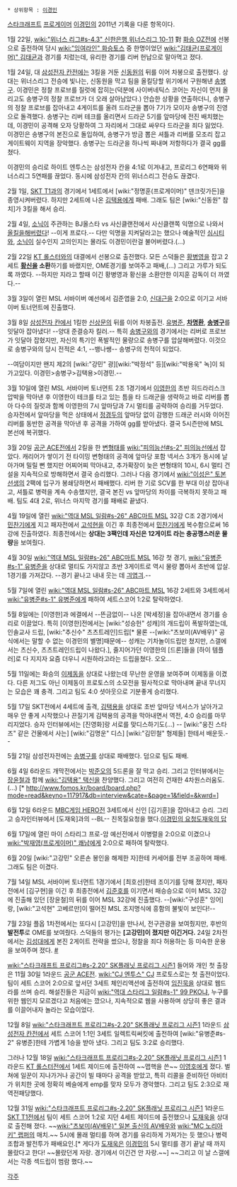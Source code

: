  * 상위항목 : [[이경민]]

[[스타크래프트]] [[프로게이머]] [[이경민]]의 2011년 기록을 다룬 항목이다.

1월 22일, [[wiki:"위너스 리그#s-4.3" 신한은행 위너스리그 10-11]] 對 [[화승 OZ]]전에 선봉으로 출전하여 당시 [[wiki:"잉여라인" 화승토스]] 중 한명이었던 [[wiki:"김태균(프로게이머)" 김태균]]과 경기를 치렀는데, 유리한 경기를 리버 헌납으로 말아먹고 졌다.

1월 24일, 대 [[삼성전자 칸]]전에는 3킬을 거둔 [[신동원]]의 뒤를 이어 차봉으로 출전했다. 상대는 위너스리그 전승에 빛나는, 신동원을 막고 팀을 올킬당할 위기에서 구원해낸 [[송병구]]. 이경민은 정찰 프로브를 질럿에 잡히는(덕분에 사이버네틱스 코어는 자신이 먼저 올리고도 송병구의 정찰 프로브가 더 오래 살아남았다.) 안습한 상황을 연출하더니, 송병구의 정찰 프로브를 잡아내고 4게이트를 올려 드라군을 뽑아 7기가 모이자 송병구의 진영으로 돌격했다. 송병구는 리버 테크를 올리면서 드라군 5기를 앞마당에 전진 배치했는데, 이경민이 공격해 오자 당황하여 그 자리에서 그대로 싸우다 드라군을 죄다 잃었다. 이경민은 송병구의 본진으로 돌입하여, 송병구가 방금 뽑은 셔틀과 리버를 모조리 잡고 게이트웨이 지역을 장악했다. 송병구는 드라군을 하나씩 짜내며 저항하다가 결국 gg를 쳤다.

이경민의 승리로 하이트 엔투스는 삼성전자 칸을 4:1로 이겨내고, 프로리그 6연패와 위너스리그 5연패를 끊었다. 동시에 삼성전자 칸의 위너스리그 전승도 끊겼다.

2월 1일, [[SKT T1]]과의 경기에서 1세트에서 [wiki:"정명훈(프로게이머)" 덴크릿가든]을 종영시켜버렸다. 하지만 2세트에 나온 [[김택용]]에게 패배. 그래도 팀은 [wiki:"신동원" 참치]가 3킬을 해서 승리.

2월 4일, [[소닉]]이 주관하는 BJ올스타 vs 사신클랜전에서 사신클랜쪽 익명으로 나와서 [[올킬]]을해버렸다! --이게 프로다.--
다만 익명을 지켜달라고는 했으나 예술적인 [[심시티]]와, [[소닉]]이 실수인지 고의인지는 몰라도 이경민이란걸 불어버렸다.(...)

2월 22일 [[KT 롤스터]]와의 대결에서 선봉으로 출전했다.
모든 스덕들은 [[황병영]]을 잡고 2세트 '''[[황신]]을 소환'''하기를 바랬지만, OME경기를 보여주고 패배,(...) 그리고 가루가 되도록 까였다. --하지만 지라고 할때 이긴 황병영과 황신을 소환안한 이지훈 감독이 더 까였다.--

3월 3일이 열린 MSL 서바이버 예선에서 김준엽을 2:0, [[신대근]]을 2:0으로 이기고 서바이버 토너먼트에 진출했다.

3월 8일 [[삼성전자 칸]]에서 1킬한 [[신상문]]의 뒤를 이어 차봉출전.
[[유병준]], '''[[차명환]]''', '''[[송병구]]'''를 잇달아 잡아냈다! --양대 준결승자 킬러.--
특히 [[송병구]]와의 경기에서는 리버로 프로브가 잇달아 잡혔지만, 자신의 특기인 폭발적인 물량으로 송병구를 압살해버렸다. 이것으로 송병구와의 당시 전적은 4:1, --뱅나쌩-- 송병구의 천적이 되었다.
 
--여담이지만 왠지 제2의 [wiki:"강민" 광][wiki:"박정석" 등][wiki:"박용욱" 녹]이 되가고있다. 이경민>송병구>김택용>이경민.--

3월 10일에 열린 MSL 서바이버 토너먼트 2조 1경기에서 [[이영한]]의 초반 히드라리스크 압박을 막아낸 후 이영한이 테크를 타고 있는 틈을 타 드래군을 생략하고 바로 리버를 뽑아 다수의 질럿과 함께 이영한의 7시 앞마당과 7시 멀티를 공략하여 승리를 거두었다. 승자전에서 앞마당을 먹은 상태에서 [[정경두]]의 앞마당 없이 감행한 드래군 러시와 이어진 리버를 동반한 공격을 막아낸 후 공격을 가하여 gg를 받아냈다. 결국 5시즌만에 MSL 본선에 복귀했다.

3월 20일 [[공군 ACE]]전에서 2킬을 한 [[변형태]]를 [[wiki:"피의능선#s-2" 피의능선]]에서 잡았다. 캐리어가 쌓이기 전 타이밍 변형태의 공격에 앞마당 포함 넥서스 3개가 동시에 날아가며 밀릴 뻔 했지만 어찌어찌 막아내고, 추가확장이 늦은 변형태의 10시, 6시 멀티 건설을 지속적으로 방해하면서 결국 승리했다. 그러나 다음 경기에서 [[wiki:"이성은" 토본선생]]의 2팩에 입구가 봉쇄당하면서 패배했다. 리버 한 기로 SCV를 한 부대 이상 잡아내고, 셔틀로 병력을 계속 수송했지만, 결국 본진 vs 앞마당의 차이를 극복하지 못하고 패배. 팀도 4대 2로, 위너스 마지막 경기를 패배로 끝냈다.

4월 19일에 열린 [[wiki:"역대 MSL 일람#s-26" ABC마트 MSL]] 32강 C조 2경기에서 [[민찬기]]에게 지고 패자전에서 [[고석현]]을 이긴 후 최종전에서 [[민찬기]]에게 복수함으로써 16강에 진출하였다. 최종전에서는 '''상대는 3팩인데 자신은 12게이트 라는 충공깽스러운 물량'''을 보여줬다. 

4월 30일 [[wiki:"역대 MSL 일람#s-26" ABC마트 MSL]] 16강 첫 경기, [[wiki:"유병준#s-1" 유병준]]을 상대로 멀티도 가지않고 초반 3게이트로 역시 물량 뽑아서 초반에 압살. 1경기를 가져갔다. --경기 끝나고 내내 웃는 데 [[긔엽긔]].--

5월 7일에 열린 [[wiki:"역대 MSL 일람#s-26" ABC마트 MSL]] 16강 2세트와 3세트에서 [[wiki:"유병준#s-1" 유병준]]에게 패하여 세트스코어 1:2로 탈락하였다.

5월 8일에는 [이영한]과 에결에서 --뜬금없이-- 나온 [박세정]을 잡아내면서 경기를 승리로 이끌었다. 특히 [이영한]전에서는 [wiki:"성승헌" 성캐]의 개드립이 폭발하였는데, 인솔교사 드립, [wiki:"추신수" 츠츠트레인]드립[* 물론 --[wiki:"츠보미(AV배우)" 공식에서는 말할 수 없는 이경민의 별명]때문에-- 성캐는 기차놀이드립만 쳤지만, 스갤에서는 츠신수, 츠츠트레인드립이 나왔다.], 줄지어가던 이영한의 [드론]들을 [하이 템플러]로 다 지지자 요즘 더우니 시원하라고라는 드립을쳤다. 오오...

5월 11일에는 화승의 [[이제동]]을 상대로 나왔는데 무난한 운영을 보여주며 이제동을 이겼다. 다른 저그도 아닌 이제동이 프로토스의 소모전을 필사적으로 막아내며 끝내 무너지는 모습은 꽤 충격. 그리고 팀도 4:0 셧아웃으로 기분좋게 승리했다.

5월 17일 SKT전에서 4세트에 출격, [[김택용]]을 상대로 초반 앞마당 넥서스가 날아가고 매우 안 좋게 시작했으나 끈질기게 김택용의 공격을 막아내면서 역전, 4:0 승리를 마무리지었다. 승자 인터뷰에서는 [진영화]랑 서로를 맞디스하기도(...) -- [wiki:"웅진 스타즈" 같은 건물에서 사는] [wiki:"김명운" 디스] [wiki:"김민철" 형제들] 한테서 배운듯.--

5월 21일 삼성전자전에는 [[송병구]]를 상대로 패배했다. 덤으로 팀도 패배.

6월 4일 6라운드 개막전에서는 [[박준오]]의 5드론을 잘 막고 승리. 그리고 인터뷰에서는 [[장윤철]]과 함께 [[wiki:"김택용" 택신]]을 찬양했다. 그리고 여전히 건재한 4차원스러움도.(...) [* http://www.fomos.kr/board/board.php?mode=read&keyno=117917&db=interview&cate=&page=1&field=&kwrd=]

6월 12일 6라운드 [[MBC게임 HERO]]전 3세트에서 신인 [김기훈]을 잡아내고 승리. 그리고 승자인터뷰에서 [도재욱]과의 --BL-- 친목질요청을 했다.[http://www.fomos.kr/board/board.php?mode=read&keyno=118185&db=interview&cate=001&page=1&field=&kwrd= 이경민의 요청][http://www.fomos.kr/board/board.php?mode=read&keyno=118188&db=interview&cate=001&page=1&field=&kwrd= 도재욱의 답]

6월 17일에 열린 마이 스타리그 프로-암 예선전에서 이병렬을 2:0으로 이겼으나 [[wiki:"박재영(프로게이머)" 쾌남]]에게 2:0으로 패하여 탈락했다.

6월 20일 [wiki:"고강민" 오른손 봉인을 해제한 자]한테 커세어를 전부 조공하며 패배. 그래도 팀은 이겼다.

7월 14일 MSL 서바이버 토너먼트 1경기에서 [최호선]한테 조이기를 당해 졌지만, 패자전에서 [김구현]을 이긴 후 최종전에서 [[김준호]]를 이기면서 패승승으로 이미 MSL 32강에 진출해 있던 [장윤철]의 뒤를 이어 MSL 32강에 진출했다. --[wiki:"구성훈" 잉어]랑, [wiki:"고석현" 고베르만]이 떨어진 MSL 조지명식에 흥함의 불빛이 보인다!--

7월 23일 플옵 1차전에서는 또다시 [고강민]을 만나서, 전구관광을 보여줬지만, 후반의 '''발전투'''로 OME를 보여줬다. 스덕들의 평가는 '''[고강민]이 졌지만 이긴거다.''' 24일 2차전에서는 [[김성대]]에게 본진 2게이트 전략을 썼으나, 정찰을 죄다 허용하는 등 미숙한 운용을 보여주며 졌다. [http://www.youtube.com/watch?v=ar9HXMfsKdI #]

[[wiki:"스타크래프트 프로리그#s-2.20" SK플래닛 프로리그 시즌1]] 들어와 개인 첫 출장은 11월 30일 1라운드 [[공군 ACE]]전. [[wiki:"CJ 엔투스" CJ]] 프로토스로는 첫 출전이었다.
팀이 세트 스코어 2:0으로 앞서던 3세트 체인리액션에 출전하여 [[임진묵]]을 상대로 웹드라를 쓰며 승리. 해설진들은 지금이 [[wiki:"역대 스타리그 일람#s-1" 99 PKO]]냐, 누구를 위한 웹인지 모르겠다고 처음에는 깠으나, 지속적으로 웹을 사용하며 상당히 좋은 결과를 이끌어내자 놀라는 모습이었다.

12월 8일 [[wiki:"스타크래프트 프로리그#s-2.20" SK플래닛 프로리그 시즌1]] 1라운드 [[삼성전자 칸]]전에서 세트 스코어 1:1인 3세트 일렉트릭써킷에 출전하여 [wiki:"유병준#s-2" 유병준]한테 가볍게 1승을 받아 냈다. 그리고 팀도 3:2로 승리했다.

그러나 12월 18일 [[wiki:"스타크래프트 프로리그#s-2.20" SK플래닛 프로리그 시즌1]] 1라운드 [[KT 롤스터]]전에서 1세트 제이드에 출전하여 ~~맵핵을 쓴~~ [[이영호]]에게 졌다. 벌쳐에 일꾼이 지나가거나 공간이 빌 때마다 공격을 받았고, 특히 리콜을 준비하던 아비터가 위치한 곳에 정확히 베슬에게 emp를 맞자 모두가 경악했다. 그리고 팀도 2:3으로 재역전패당했다.

12월 31일 [[wiki:"스타크래프트 프로리그#s-2.20" SK플래닛 프로리그 시즌1]] 1라운드 [[SKT T1]]전에서 팀이 세트 스코어 1:2로 지던 4세트 제이드에 출전했으나 [[도재욱]]을 상대로 출전해 졌다. ~~[[wiki:"츠보미(AV배우)" 일본 출신의 AV배우]]와 [[wiki:"MC 노리아키" 랩퍼]]의 매치.~~
5시에 몰래 멀티를 하며 경기를 유리하게 가져가는 듯 했으나 병력조합과 발전투가 패배요인.[* 게다가 [[도재욱]]은 [[이경민]]의 5시 멀티를 경기 끝날 때 까지 몰랐다고 한다! ~~몰랐던게 자랑. 경기에서 이긴건 안 자랑.~~] ~~그리고 이 날 스갤에서는 각종 섹드립이 범람 했다.~~

[[각주]]

